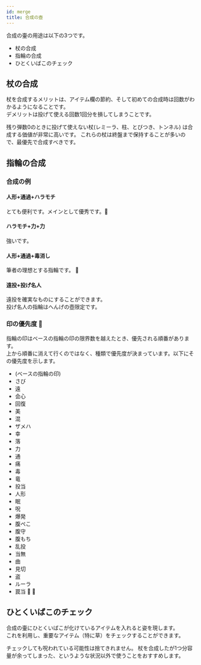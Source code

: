 ```yaml
---
id: merge
title: 合成の壺
---
```



合成の壷の用途は以下の3つです。

- 杖の合成
- 指輪の合成
- ひとくいばこのチェック

## 杖の合成
杖を合成するメリットは、アイテム欄の節約、そして初めての合成時は回数がわかるようになることです。  
デメリットは投げて使える回数1回分を損してしまうことです。

残り弾数0のときに投げて使えない杖(レミーラ、柱、とびつき、トンネル) は合成する価値が非常に高いです。
これらの杖は終盤まで保持することが多いので、最優先で合成すべきです。

## 指輪の合成

### 合成の例

#### 人形+通過+ハラモチ
とても便利です。メインとして優秀です。 

#### ハラモチ+力+力
強いです。

#### 人形+通過+毒消し
筆者の理想とする指輪です。

#### 遠投+投げ名人
遠投を確実なものにすることができます。  
投げ名人の指輪はへんげの壺限定です。

### 印の優先度 
指輪の印はベースの指輪の印の限界数を越えたとき、優先される順番があります。  
上から順番に消えて行くのではなく、種類で優先度が決まっています。以下にその優先度を示します。

- (ベースの指輪の印) 
- さび
- 遠
- 会心
- 回復
- 美
- 混
- ザメハ
- 幸
- 落
- 力
- 通
- 痛
- 毒
- 竜
- 投当
- 人形
- 眠
- 呪
- 爆発
- 腹ぺこ
- 腹守
- 腹もち
- 乱投
- 当無
- 曲
- 見切
- 盗
- ルーラ
- 罠当
 

## ひとくいばこのチェック
合成の壷にひとくいばこが化けているアイテムを入れると姿を現します。  
これを利用し、重要なアイテム（特に草）をチェックすることができます。

チェックしても呪われている可能性は捨てきれません。
杖を合成したが1つ分容量が余ってしまった、というような状況以外で使うことをおすすめします。

